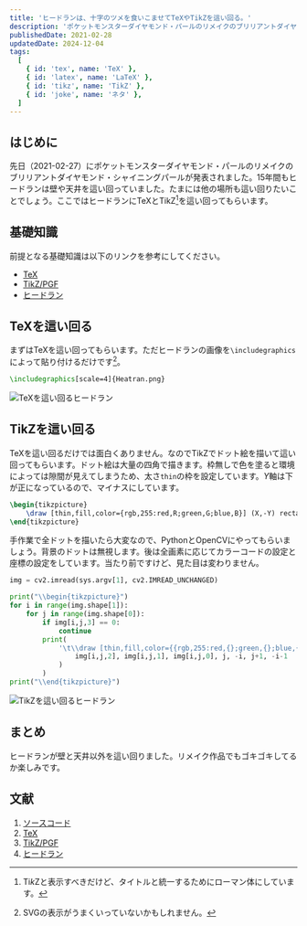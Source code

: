 ```yaml
---
title: 'ヒードランは、十字のツメを食いこませてTeXやTikZを這い回る。'
description: 'ポケットモンスターダイヤモンド・パールのリメイクのブリリアントダイヤモンド・シャイニングパールが発表されたことを記念して、ヒードランにTeXやTikZを這い回ってもらいます。'
publishedDate: 2021-02-28
updatedDate: 2024-12-04
tags:
  [
    { id: 'tex', name: 'TeX' },
    { id: 'latex', name: 'LaTeX' },
    { id: 'tikz', name: 'TikZ' },
    { id: 'joke', name: 'ネタ' },
  ]
---
```



## はじめに

先日（2021-02-27）にポケットモンスターダイヤモンド・パールのリメイクのブリリアントダイヤモンド・シャイニングパールが発表されました。15年間もヒードランは壁や天井を這い回っていました。たまには他の場所も這い回りたいことでしょう。ここではヒードランにTeXとTikZ[^tikz]<JwAki />を這い回ってもらいます。

[^tikz]: Ti*k*Zと表示すべきだけど、タイトルと統一するためにローマン体にしています。

## 基礎知識

前提となる基礎知識は以下のリンクを参考にしてください。

- [TeX](https://texwiki.texjp.org/TeX)
- [TikZ/PGF](https://texwiki.texjp.org/TikZ)
- [ヒードラン](https://dic.pixiv.net/a/%E3%83%92%E3%83%BC%E3%83%89%E3%83%A9%E3%83%B3)

## TeXを這い回る

まずはTeXを這い回ってもらいます。ただヒードランの画像を<JwAki />`\includegraphics`によって貼り付けるだけです[^svg-err]。

[^svg-err]: SVGの表示がうまくいっていないかもしれません。

```latex
\includegraphics[scale=4]{Heatran.png}
```

![TeXを這い回るヒードラン](./images/image1.svg)

## TikZを這い回る

TeXを這い回るだけでは面白くありません。なのでTikZでドット絵を描いて這い回ってもらいます。ドット絵は大量の四角で描きます。枠無しで色を塗ると環境によっては隙間が見えてしまうため、太さ`thin`の枠を設定しています。$Y$軸は下が正になっているので、マイナスにしています。

```latex
\begin{tikzpicture}
    \draw [thin,fill,color={rgb,255:red,R;green,G;blue,B}] (X,-Y) rectangle (X+1,-Y-1);
\end{tikzpicture}
```

手作業で全ドットを描いたら大変なので、PythonとOpenCVにやってもらいましょう。背景のドットは無視します。後は全画素に応じてカラーコードの設定と座標の設定をしています。当たり前ですけど、見た目は変わりません。

```python
img = cv2.imread(sys.argv[1], cv2.IMREAD_UNCHANGED)

print("\\begin{tikzpicture}")
for i in range(img.shape[1]):
    for j in range(img.shape[0]):
        if img[i,j,3] == 0:
            continue
        print(
            '\t\\draw [thin,fill,color={{rgb,255:red,{};green,{};blue,{}}}] ({},{}) rectangle ({},{});'.format(
                img[i,j,2], img[i,j,1], img[i,j,0], j, -i, j+1, -i-1
            )
        )
print("\\end{tikzpicture}")
```

![TikZを這い回るヒードラン](./images/image2.svg)

## まとめ

ヒードランが壁と天井以外を這い回りました。リメイク作品でもゴキゴキしてるか楽しみです。

## 文献

1. [ソースコード](https://github.com/Daiji256/TeX-TikZ-Heatran)
2. [TeX](https://texwiki.texjp.org/TeX)
3. [TikZ/PGF](https://texwiki.texjp.org/TikZ)
4. [ヒードラン](https://dic.pixiv.net/a/%E3%83%92%E3%83%BC%E3%83%89%E3%83%A9%E3%83%B3)
